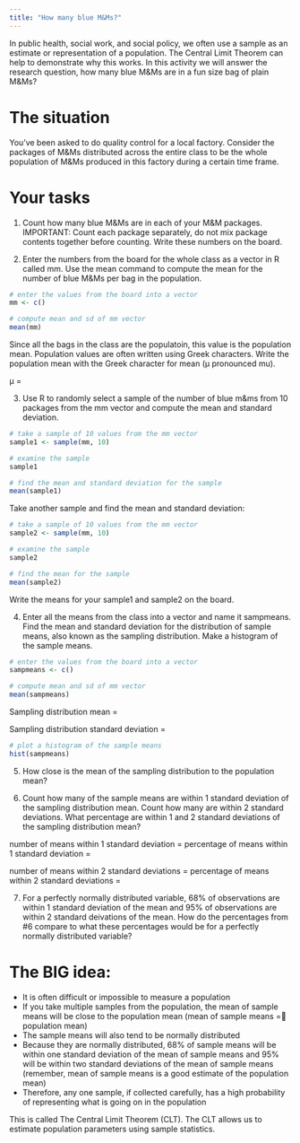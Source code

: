 ---
title: "How many blue M&Ms?"
---

In public health, social work, and social policy, we often use a sample as an estimate or representation of a population. The Central Limit Theorem can help to demonstrate why this works. In this activity we will answer the research question, how many blue M&Ms are in a fun size bag of plain M&Ms? 

# The situation

You’ve been asked to do quality control for a local factory. Consider the packages of M&Ms distributed across the entire class to be the whole population of M&Ms produced in this factory during a certain time frame.

# Your tasks

(1)	Count how many blue M&Ms are in each of your M&M packages. IMPORTANT: Count each package separately, do not mix package contents together before counting. Write these numbers on the board.

(2)	Enter the numbers from the board for the whole class as a vector in R called mm. Use the mean command to compute the mean for the number of blue M&Ms per bag in the population.

```{r}
# enter the values from the board into a vector
mm <- c()

# compute mean and sd of mm vector
mean(mm)

```

Since all the bags in the class are the populatoin, this value is the population mean. Population values are often written using Greek characters. Write the population mean with the Greek character for mean (µ pronounced mu).

µ = 

(3)	Use R to randomly select a sample of the number of blue m&ms from 10 packages from the mm vector and compute the mean and standard deviation. 

```{r}
# take a sample of 10 values from the mm vector
sample1 <- sample(mm, 10)

# examine the sample 
sample1
```

```{r}
# find the mean and standard deviation for the sample
mean(sample1)

```

Take another sample and find the mean and standard deviation:

```{r}
# take a sample of 10 values from the mm vector
sample2 <- sample(mm, 10)

# examine the sample 
sample2
```

```{r}
# find the mean for the sample
mean(sample2)

```

Write the means for your sample1 and sample2 on the board.

(4)	Enter all the means from the class into a vector and name it sampmeans. Find the mean and standard deviation for the distribution of sample means, also known as the sampling distribution. Make a histogram of the sample means.

```{r}
# enter the values from the board into a vector
sampmeans <- c()

# compute mean and sd of mm vector
mean(sampmeans)

```

Sampling distribution mean = 

Sampling distribution standard deviation = 

```{r}
# plot a histogram of the sample means
hist(sampmeans)
```


(5)	How close is the mean of the sampling distribution to the population mean?



(6)	Count how many of the sample means are within 1 standard deviation of the sampling distribution mean. Count how many are within 2 standard deviations. What percentage are within 1 and 2 standard deviations of the sampling distribution mean?

number of means within 1 standard deviation = 
percentage of means within 1 standard deviation = 

number of means within 2 standard deviations = 
percentage of means within 2 standard deviations = 


(7)	For a perfectly normally distributed variable, 68% of observations are within 1 standard deviation of the mean and 95% of observations are within 2 standard deivations of the mean. How do the percentages from #6 compare to what these percentages would be for a perfectly normally distributed variable?



# The BIG idea:

- It is often difficult or impossible to measure a population 
- If you take multiple samples from the population, the mean of sample means will be close to the population mean  (mean of sample means = population mean) 
- The sample means will also tend to be normally distributed 
- Because they are normally distributed, 68% of sample means will be within one standard deviation of the mean of sample means and 95% will be within two standard deviations of the mean of sample means (remember, mean of sample means is a good estimate of the population mean) 
- Therefore, any one sample, if collected carefully, has a high probability of representing what is going on in the population 

This is called The Central Limit Theorem (CLT). The CLT allows us to estimate population parameters using sample statistics. 

